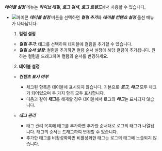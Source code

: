   ***테이블 설정*** 메뉴는 ***라이브 테일***, ***로그 검색***, ***로그 트렌드***에서 사용할 수 있습니다. 
  
* ![아이콘](/img/ic-setting.svg) ***테이블 설정*** 버튼을 선택하면 ***컬럼 추가***와 ***테이블 컨텐츠 설정*** 옵션 메뉴가 나타납니다. 
    
    <ImgLang img='log-table-contents-options.png' desc='로그 테이블 설정'/>

    1. **컬럼 설정** 

    * ***컬럼 추가***: 태그를 선택하여 테이블에 컬럼을 추가할 수 있습니다.
    * ***컬럼 순서 설정***: 컬럼을 추가하면 컬럼 순서 설정에 해당 컬럼이 추가됩니다. 원하는 컬럼을 드래그하여 컬럼의 순서를 변경하세요.

    2. **테이블 설정**

    <ImgLang img='log-table-contents.png' desc='로그 테이블 컨텐츠 설정'/>

    * ***컨텐츠 표시 여부***
    
      * 체크된 항목은 테이블에 표시되지 않습니다. 기본으로 ***로그***, ***태그*** 모두 체크가 되어있으며 두 가지 항목 모두 표시합니다.
      * 다음과 같이 ***태그***를 해제할 경우 테이블에서 로그의 ***태그***는 표시되지 않습니다.
      <ImgLang img='log-table-contents-remove-tag.png' desc='로그 테이블 태그 미표시 sc'/>
    
    * ***태그 관리***

      * 태그 관리 목록에 태그를 추가하면 추가한 순서대로 로그의 태그가 나열됩니다. 태그의 순서는 드래그하여 변경할 수 있습니다.
      * 추가한 태그를 비활성화하면 비활성화한 태그는 로그의 태그에 노출되지 않습니다. 